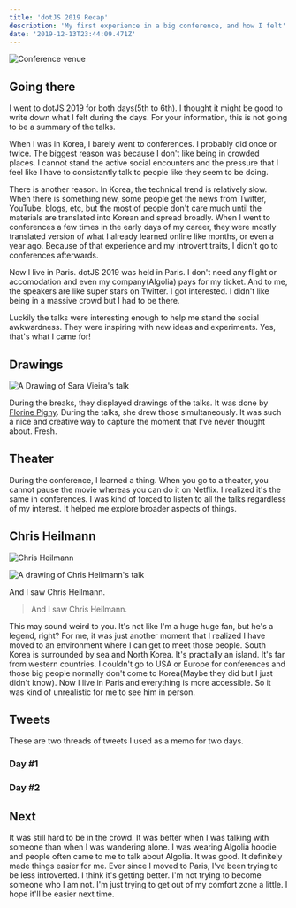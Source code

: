 ```yaml
---
title: 'dotJS 2019 Recap'
description: 'My first experience in a big conference, and how I felt'
date: '2019-12-13T23:44:09.471Z'
---
```



![Conference venue](IMG_0919.jpg)

## Going there

I went to dotJS 2019 for both days(5th to 6th). I thought it might be good to write down what I felt during the days. For your information, this is not going to be a summary of the talks.

When I was in Korea, I barely went to conferences. I probably did once or twice. The biggest reason was because I don't like being in crowded places. I cannot stand the active social encounters and the pressure that I feel like I have to consistantly talk to people like they seem to be doing.

There is another reason. In Korea, the technical trend is relatively slow. When there is something new, some people get the news from Twitter, YouTube, blogs, etc, but the most of people don't care much until the materials are translated into Korean and spread broadly. When I went to conferences a few times in the early days of my career, they were mostly translated version of what I already learned online like months, or even a year ago. Because of that experience and my introvert traits, I didn't go to conferences afterwards.

Now I live in Paris. dotJS 2019 was held in Paris. I don't need any flight or accomodation and even my company(Algolia) pays for my ticket. And to me, the speakers are like super stars on Twitter. I got interested. I didn't like being in a massive crowd but I had to be there.

Luckily the talks were interesting enough to help me stand the social awkwardness. They were inspiring with new ideas and experiments. Yes, that's what I came for!

## Drawings

![A Drawing of Sara Vieira's talk](IMG_3323.jpg)

During the breaks, they displayed drawings of the talks. It was done by [Florine Pigny](https://twitter.com/FlorinePigny). During the talks, she drew those simultaneously. It was such a nice and creative way to capture the moment that I've never thought about. Fresh.

## Theater

During the conference, I learned a thing. When you go to a theater, you cannot pause the movie whereas you can do it on Netflix. I realized it's the same in conferences. I was kind of forced to listen to all the talks regardless of my interest. It helped me explore broader aspects of things.

## Chris Heilmann

![Chris Heilmann](IMG_3330.jpg)

![A drawing of Chris Heilmann's talk](IMG_3334.jpg)

And I saw Chris Heilmann.

> And I saw Chris Heilmann.

This may sound weird to you. It's not like I'm a huge huge fan, but he's a legend, right? For me, it was just another moment that I realized I have moved to an environment where I can get to meet those people. South Korea is surrounded by sea and North Korea. It's practially an island. It's far from western countries. I couldn't go to USA or Europe for conferences and those big people normally don't come to Korea(Maybe they did but I just didn't know). Now I live in Paris and everything is more accessible. So it was kind of unrealistic for me to see him in person.

## Tweets

These are two threads of tweets I used as a memo for two days.

### Day #1

<TweetEmbed id="1202499063893151749" />

### Day #2

<TweetEmbed id="1202879678744342528" />

## Next

It was still hard to be in the crowd. It was better when I was talking with someone than when I was wandering alone. I was wearing Algolia hoodie and people often came to me to talk about Algolia. It was good. It definitely made things easier for me. Ever since I moved to Paris, I've been trying to be less introverted. I think it's getting better. I'm not trying to become someone who I am not. I'm just trying to get out of my comfort zone a little. I hope it'll be easier next time.
